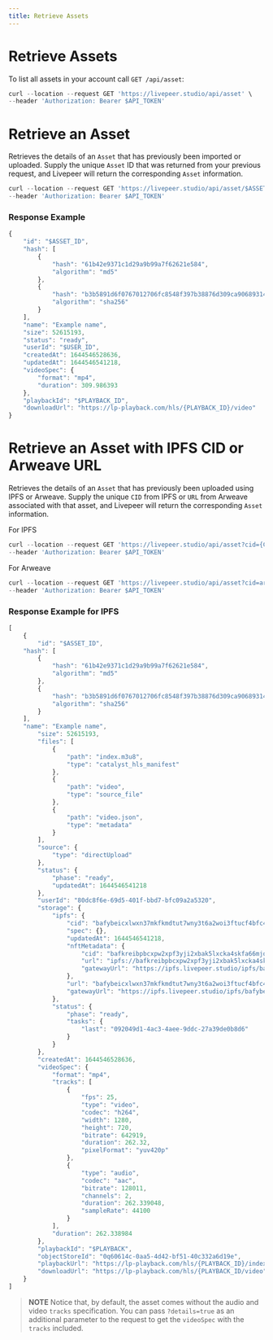```yaml
---
title: Retrieve Assets
---
```


# Retrieve Assets

To list all assets in your account call `GET /api/asset`:

```jsx
curl --location --request GET 'https://livepeer.studio/api/asset' \
--header 'Authorization: Bearer $API_TOKEN'
```

# Retrieve an Asset

Retrieves the details of an `Asset` that has previously been imported or
uploaded. Supply the unique `Asset` ID that was returned from your previous
request, and Livepeer will return the corresponding `Asset` information.

```jsx
curl --location --request GET 'https://livepeer.studio/api/asset/$ASSET_ID' \
--header 'Authorization: Bearer $API_TOKEN'
```

### Response Example

```jsx
{
    "id": "$ASSET_ID",
    "hash": [
        {
            "hash": "61b42e9371c1d29a9b99a7f62621e584",
            "algorithm": "md5"
        },
        {
            "hash": "b3b5891d6f0767012706fc8548f397b38876d309ca90689314c94615fb4c6e62",
            "algorithm": "sha256"
        }
    ],
    "name": "Example name",
    "size": 52615193,
    "status": "ready",
    "userId": "$USER_ID",
    "createdAt": 1644546528636,
    "updatedAt": 1644546541218,
    "videoSpec": {
        "format": "mp4",
        "duration": 309.986393
    },
    "playbackId": "$PLAYBACK_ID",
    "downloadUrl": "https://lp-playback.com/hls/{PLAYBACK_ID}/video"
}
```

# Retrieve an Asset with IPFS CID or Arweave URL

Retrieves the details of an `Asset` that has previously been
uploaded using IPFS or Arweave. Supply the unique `CID` from IPFS or `URL` from Arweave associated with that asset, and Livepeer will return the corresponding `Asset` information.

For IPFS
```jsx
curl --location --request GET 'https://livepeer.studio/api/asset?cid={CID}' \
--header 'Authorization: Bearer $API_TOKEN'
```

For Arweave
```jsx
curl --location --request GET 'https://livepeer.studio/api/asset?cid=ar://{URL}' \
--header 'Authorization: Bearer $API_TOKEN'
```
### Response Example for IPFS

```jsx
[
    {
        "id": "$ASSET_ID",
    "hash": [
        {
            "hash": "61b42e9371c1d29a9b99a7f62621e584",
            "algorithm": "md5"
        },
        {
            "hash": "b3b5891d6f0767012706fc8548f397b38876d309ca90689314c94615fb4c6e62",
            "algorithm": "sha256"
        }
    ],
    "name": "Example name",
        "size": 52615193,
        "files": [
            {
                "path": "index.m3u8",
                "type": "catalyst_hls_manifest"
            },
            {
                "path": "video",
                "type": "source_file"
            },
            {
                "path": "video.json",
                "type": "metadata"
            }
        ],
        "source": {
            "type": "directUpload"
        },
        "status": {
            "phase": "ready",
            "updatedAt": 1644546541218
        },
        "userId": "80dc8f6e-69d5-401f-bbd7-bfc09a2a5320",
        "storage": {
            "ipfs": {
                "cid": "bafybeicxlwxn37mkfkmdtut7wny3t6a2woi3ftucf4bfc4jgqbtueyfb2e",
                "spec": {},
                "updatedAt": 1644546541218,
                "nftMetadata": {
                    "cid": "bafkreibpbcxpw2xpf3yji2xbak5lxcka4skfa66mjqb76losi4uocmujqm",
                    "url": "ipfs://bafkreibpbcxpw2xpf3yji2xbak5lxcka4skfa66mjqb76losi4uocmujqm",
                    "gatewayUrl": "https://ipfs.livepeer.studio/ipfs/bafkreibpbcxpw2xpf3yji2xbak5lxcka4skfa66mjqb76losi4uocmujqm"
                },
                "url": "bafybeicxlwxn37mkfkmdtut7wny3t6a2woi3ftucf4bfc4jgqbtueyfb2e",
                "gatewayUrl": "https://ipfs.livepeer.studio/ipfs/bafybeicxlwxn37mkfkmdtut7wny3t6a2woi3ftucf4bfc4jgqbtueyfb2e"
            },
            "status": {
                "phase": "ready",
                "tasks": {
                    "last": "092049d1-4ac3-4aee-9ddc-27a39de0b8d6"
                }
            }
        },
        "createdAt": 1644546528636,
        "videoSpec": {
            "format": "mp4",
            "tracks": [
                {
                    "fps": 25,
                    "type": "video",
                    "codec": "h264",
                    "width": 1280,
                    "height": 720,
                    "bitrate": 642919,
                    "duration": 262.32,
                    "pixelFormat": "yuv420p"
                },
                {
                    "type": "audio",
                    "codec": "aac",
                    "bitrate": 128011,
                    "channels": 2,
                    "duration": 262.339048,
                    "sampleRate": 44100
                }
            ],
            "duration": 262.338984
        },
        "playbackId": "$PLAYBACK",
        "objectStoreId": "0q60614c-0aa5-4d42-bf51-40c332a6d19e",
        "playbackUrl": "https://lp-playback.com/hls/{PLAYBACK_ID}/index.m3u8",
        "downloadUrl": "https://lp-playback.com/hls/{PLAYBACK_ID/video"
    }
]
```

> **NOTE** Notice that, by default, the asset comes without the audio and video
> `tracks` specification. You can pass `?details=true` as an additional
> parameter to the request to get the `videoSpec` with the `tracks` included.

